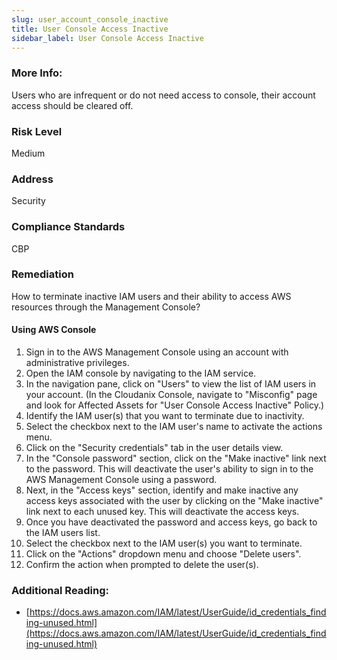 ```yaml
---
slug: user_account_console_inactive
title: User Console Access Inactive
sidebar_label: User Console Access Inactive
---
```


### More Info:

Users who are infrequent or do not need access to console, their account access should be cleared off.

### Risk Level

Medium

### Address

Security

### Compliance Standards

CBP

### Remediation

How to terminate inactive IAM users and their ability to access AWS resources through the Management Console?

#### Using AWS Console

1. Sign in to the AWS Management Console using an account with administrative privileges.
2. Open the IAM console by navigating to the IAM service.
3. In the navigation pane, click on "Users" to view the list of IAM users in your account.
    (In the Cloudanix Console, navigate to "Misconfig" page and look for Affected Assets for "User Console Access Inactive" Policy.)
4. Identify the IAM user(s) that you want to terminate due to inactivity.
5. Select the checkbox next to the IAM user's name to activate the actions menu.
6. Click on the "Security credentials" tab in the user details view.
7. In the "Console password" section, click on the "Make inactive" link next to the password. This will deactivate the user's ability to sign in to the AWS Management Console using a password.
8. Next, in the "Access keys" section, identify and make inactive any access keys associated with the user by clicking on the "Make inactive" link next to each unused key. This will deactivate the access keys.
9. Once you have deactivated the password and access keys, go back to the IAM users list.
10. Select the checkbox next to the IAM user(s) you want to terminate.
11. Click on the "Actions" dropdown menu and choose "Delete users".
12. Confirm the action when prompted to delete the user(s).

### Additional Reading:

- [https://docs.aws.amazon.com/IAM/latest/UserGuide/id_credentials_finding-unused.html](https://docs.aws.amazon.com/IAM/latest/UserGuide/id_credentials_finding-unused.html) 

